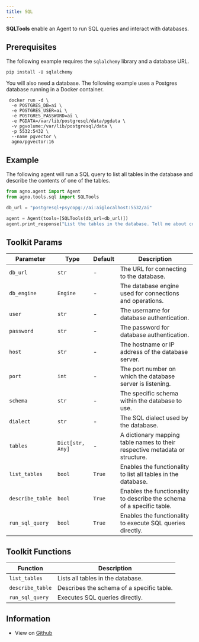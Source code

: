 ```yaml
---
title: SQL
---
```


**SQLTools** enable an Agent to run SQL queries and interact with databases.

## Prerequisites

The following example requires the `sqlalchemy` library and a database URL.

```shell
pip install -U sqlalchemy
```

You will also need a database. The following example uses a Postgres database running in a Docker container.

```shell
 docker run -d \
  -e POSTGRES_DB=ai \
  -e POSTGRES_USER=ai \
  -e POSTGRES_PASSWORD=ai \
  -e PGDATA=/var/lib/postgresql/data/pgdata \
  -v pgvolume:/var/lib/postgresql/data \
  -p 5532:5432 \
  --name pgvector \
  agno/pgvector:16
```

## Example

The following agent will run a SQL query to list all tables in the database and describe the contents of one of the tables.

```python cookbook/tools/sql_tools.py
from agno.agent import Agent
from agno.tools.sql import SQLTools

db_url = "postgresql+psycopg://ai:ai@localhost:5532/ai"

agent = Agent(tools=[SQLTools(db_url=db_url)])
agent.print_response("List the tables in the database. Tell me about contents of one of the tables", markdown=True)
```

## Toolkit Params

| Parameter | Type | Default | Description |
| --------- | ---- | ------- | ----------- |
| `db_url` | `str` | - | The URL for connecting to the database. |
| `db_engine` | `Engine` | - | The database engine used for connections and operations. |
| `user` | `str` | - | The username for database authentication. |
| `password` | `str` | - | The password for database authentication. |
| `host` | `str` | - | The hostname or IP address of the database server. |
| `port` | `int` | - | The port number on which the database server is listening. |
| `schema` | `str` | - | The specific schema within the database to use. |
| `dialect` | `str` | - | The SQL dialect used by the database. |
| `tables` | `Dict[str, Any]` | - | A dictionary mapping table names to their respective metadata or structure. |
| `list_tables` | `bool` | `True` | Enables the functionality to list all tables in the database. |
| `describe_table` | `bool` | `True` | Enables the functionality to describe the schema of a specific table. |
| `run_sql_query` | `bool` | `True` | Enables the functionality to execute SQL queries directly. |

## Toolkit Functions

| Function | Description |
| -------- | ----------- |
| `list_tables` | Lists all tables in the database. |
| `describe_table` | Describes the schema of a specific table. |
| `run_sql_query` | Executes SQL queries directly. |

## Information

- View on [Github](https://github.com/phidatahq/agno/blob/main/libs/agno/agno/tools/sql.py)
